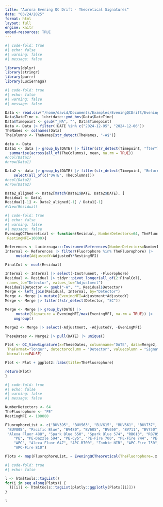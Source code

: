 ```yaml
---
title: "Aurora Evening QC Drift - Theoretical Signatures"
date: "03/24/2025"
format: html
layout: full
engine: knitr
embed-resources: TRUE
---
```


```r
#| code-fold: true
#| echo: false
#| warning: false
#| message: false

library(dplyr)
library(stringr)
library(purrr)
library(Luciernaga)
```

```r
#| code-fold: true
#| echo: false
#| warning: false
#| message: false

Data <- read.csv("/home/david/Documents/Examples/EveningQCDrift/EveningQCDrift.csv", check.names=FALSE)
Data$DateTime <- lubridate::ymd_hms(Data$DateTime)
Data$Timepoint <- gsub("_NA", "", Data$Timepoint)
Data <- Data |> filter(!DATE %in% c("2024-12-05", "2024-12-06"))
TheNames <- colnames(Data)
TheColumns <- TheNames[str_detect(TheNames, "-A$")]

data <- Data
Data1 <- data |> group_by(DATE) |> filter(str_detect(Timepoint, "fter")) |>
  summarise(across(all_of(TheColumns), mean, na.rm = TRUE))
#ncol(Data1)
#nrow(Data1)

Data2 <- data |> group_by(DATE) |> filter(str_detect(Timepoint, "Before_Evening")) |>
    select(all_of(c("DATE", TheColumns)))
#ncol(Data2)
#nrow(Data2)

Data2_aligned <- Data2[match(Data1$DATE, Data2$DATE), ]
Residual <- Data1
Residual[-1] <- Data2_aligned[-1] / Data1[-1]
#View(Residual)
```

```r
#| code-fold: true
#| echo: false
#| warning: false
#| message: false
EveningQCTheoretical <- function(Residual, NumberDetectors=64, TheFluorophore,
 RestingMFI=10000){

References <- Luciernaga:::InstrumentReferences(NumberDetectors=NumberDetectors)
Internal <- References |> filter(Fluorophore %in% TheFluorophore) |>
     mutate(AdjustedY=AdjustedY*RestingMFI)

FinalCol <- ncol(Residual)

Internal <- Internal |> select(-Instrument, -Fluorophore)
Residual <- Residual |> tidyr::pivot_longer(all_of(2:FinalCol),
 names_to="Detector", values_to="Adjustment")
Residual$Detector <- gsub("-A", "", Residual$Detector)
Merge <- left_join(Residual, Internal, by="Detector")
Merge <- Merge |> mutate(EveningMFI=Adjustment*AdjustedY)
Merge <- Merge |> filter(!str_detect(Detector, "SC"))

Merge <- Merge |> group_by(DATE) |>
     mutate(Signature = EveningMFI/max(EveningMFI, na.rm = TRUE)) |>
    ungroup()

Merge2 <- Merge |> select(-Adjustment, -AdjustedY, -EveningMFI)

TheseDates <- Merge2 |> pull(DATE) |> unique()

Plot <- QC_ViewSignature(x=TheseDates, columnname="DATE", data=Merge2,
 TheFormat="longer", detectorcolumn = "Detector", valuecolumn = "Signature",
 Normalize=FALSE)

Plot <- Plot + ggplot2::labs(title=TheFluorophore)

return(Plot)
}
```

```r
#| code-fold: true
#| echo: false
#| warning: false
#| message: false

NumberDetectors <- 64
TheFluorophore <- "PE"
RestingMFI <- 100000

FluorophoreList <- c("BUV395", "BUV563", "BUV615", "BUV661", "BUV737",
 "BUV805", "Pacific Blue", "BV480", "BV605", "BV650", "BV711", "BV750", "BV786", 
 "Alexa Fluor 488", "Spark Blue 550", "Spark Blue 574", "RB613", "RB705", "RB780", 
    "PE", "PE-Dazzle 594", "PE-Cy5", "PE-Fire 700", "PE-Fire 744", "PE-Vio 770", 
    "APC", "Alexa Fluor 647", "APC-R700", "Zombie NIR", "APC-Fire 750",
    "APC-Fire 810")

Plots <- map(FluorophoreList, ~ EveningQCTheoretical(TheFluorophore=.x, Residual=Residual))
```

```r
#| code-fold: true
#| echo: false

l <- htmltools::tagList()
for(i in seq_along(Plots)) {
  l[[i]] <- htmltools::tagList(plotly::ggplotly(Plots[[i]]))
}
```

```r
l
```


